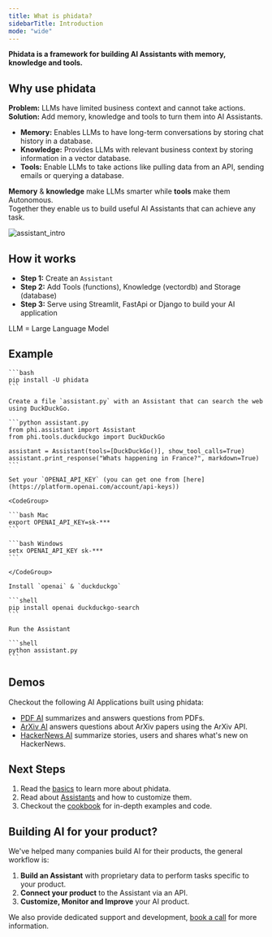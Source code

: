 ```yaml
---
title: What is phidata?
sidebarTitle: Introduction
mode: "wide"
---
```


**Phidata is a framework for building AI Assistants with memory, knowledge and tools.**

## Why use phidata

**Problem:** LLMs have limited business context and cannot take actions.<br />
**Solution:** Add memory, knowledge and tools to turn them into AI Assistants.
- **Memory:** Enables LLMs to have long-term conversations by storing chat history in a database.
- **Knowledge:** Provides LLMs with relevant business context by storing information in a vector database.
- **Tools:** Enable LLMs to take actions like pulling data from an API, sending emails or querying a database.

**Memory** & **knowledge** make LLMs smarter while **tools** make them Autonomous. <br />
Together they enable us to build useful AI Assistants that can achieve any task.

![assistant_intro](/images/assistant_intro.png)

## How it works

- **Step 1:** Create an `Assistant`
- **Step 2:** Add Tools (functions), Knowledge (vectordb) and Storage (database)
- **Step 3:** Serve using Streamlit, FastApi or Django to build your AI application

<p className="hidden">

LLM = Large Language Model

</p>

## Example

<Steps>
  <Step title="Install phidata">

    ```bash
    pip install -U phidata
    ```

  </Step>
  <Step title="Create an Assistant">

    Create a file `assistant.py` with an Assistant that can search the web using DuckDuckGo.

    ```python assistant.py
    from phi.assistant import Assistant
    from phi.tools.duckduckgo import DuckDuckGo

    assistant = Assistant(tools=[DuckDuckGo()], show_tool_calls=True)
    assistant.print_response("Whats happening in France?", markdown=True)
    ```

  </Step>
  <Step title="Run the Assistant">

    Set your `OPENAI_API_KEY` (you can get one from [here](https://platform.openai.com/account/api-keys))

    <CodeGroup>

    ```bash Mac
    export OPENAI_API_KEY=sk-***
    ```

    ```bash Windows
    setx OPENAI_API_KEY sk-***
    ```

    </CodeGroup>

    Install `openai` & `duckduckgo`

    ```shell
    pip install openai duckduckgo-search
    ```

    Run the Assistant

    ```shell
    python assistant.py
    ```

  </Step>
</Steps>

## Demos

Checkout the following AI Applications built using phidata:

- [PDF AI](https://pdf.aidev.run/) summarizes and answers questions from PDFs.
- [ArXiv AI](https://arxiv.aidev.run/) answers questions about ArXiv papers using the ArXiv API.
- [HackerNews AI](https://hn.aidev.run/) summarize stories, users and shares what's new on HackerNews.

## Next Steps

1. Read the [basics](/basics) to learn more about phidata.
2. Read about [Assistants](/assistants/introduction) and how to customize them.
3. Checkout the [cookbook](/examples/cookbook) for in-depth examples and code.

## Building AI for your product?

We've helped many companies build AI for their products, the general workflow is:

1. **Build an Assistant** with proprietary data to perform tasks specific to your product.
2. **Connect your product** to the Assistant via an API.
3. **Customize, Monitor and Improve** your AI product.

We also provide dedicated support and development, [book a call](https://cal.com/phidata/intro) for more information.
